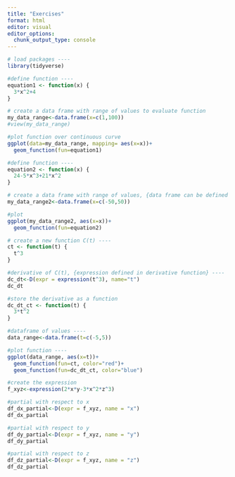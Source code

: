 ```yaml
---
title: "Exercises"
format: html
editor: visual
editor_options: 
  chunk_output_type: console
---
```


```r
# load packages ----
library(tidyverse)

#define function ----
equation1 <- function(x) {
  3*x^2+4
}

# create a data frame with range of values to evaluate function
my_data_range<-data.frame(x=c(1,100))
#view(my_data_range)

#plot function over continuous curve
ggplot(data=my_data_range, mapping= aes(x=x))+
  geom_function(fun=equation1)

```

```r
#define function ----
equation2 <- function(x) {
  24-5*x^3+21*x^2
}

# create a data frame with range of values, {data frame can be defined within ggplot}
my_data_range2<-data.frame(x=c(-50,50))

#plot
ggplot(my_data_range2, aes(x=x))+
  geom_function(fun=equation2)

```

```r
# create a new function C(t) ----
ct <- function(t) {
  t^3
}

#derivative of C(t), {expression defined in derivative function} ----
dc_dt<-D(expr = expression(t^3), name="t")
dc_dt

#store the derivative as a function
dc_dt_ct <- function(t) {
  3*t^2
}

#dataframe of values ----
data_range<-data.frame(t=c(-5,5))

#plot function ----
ggplot(data_range, aes(x=t))+
  geom_function(fun=ct, color="red")+
  geom_function(fun=dc_dt_ct, color="blue")

```

```r
#create the expression
f_xyz<-expression(2*x*y-3*x^2*z^3)

#partial with respect to x
df_dx_partial<-D(expr = f_xyz, name = "x")
df_dx_partial

#partial with respect to y
df_dy_partial<-D(expr = f_xyz, name = "y")
df_dy_partial

#partial with respect to z
df_dz_partial<-D(expr = f_xyz, name = "z")
df_dz_partial

```

